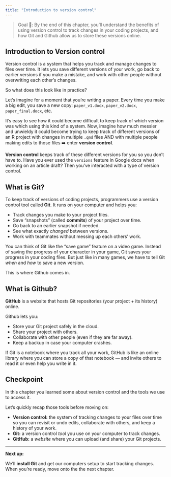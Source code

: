 ```yaml
---
title: "Introduction to version control"
---
```


> Goal 🎯: By the end of this chapter, you'll understand the benefits of using version control to track changes in your coding projects, and how Git and Github allow us to store these versions online.

## Introduction to Version control

Version control is a system that helps you track and manage changes to files over time. It lets you save different versions of your work, go back to earlier versions if you make a mistake, and work with other people without overwriting each other’s changes.

So what does this look like in practice?

Let's imagine for a moment that you're writing a paper. Every time you make a big edit, you save a new copy: `paper_v1.docx`, `paper_v2.docx`, `paper_final.docx`, etc.

It's easy to see how it could become difficult to keep track of which version was which using this kind of a system. Now, imagine how much messier and unwieldy it could become trying to keep track of different versions of an R project with changes in multiple `.qmd` files AND with multiple people making edits to those files ➡️ enter **version control**.

**Version control** keeps track of these different versions for you so you don't have to. Have you ever used the `versions` feature in Google docs when working on an article draft? Then you've interacted with a type of version control.

## What is Git?

To keep track of versions of coding projects, programmers use a version control tool called **Git**. It runs on your computer and helps you:

-   Track changes you make to your project files.
-   Save "snapshots" (called **commits**) of your project over time.
-   Go back to an earlier snapshot if needed.
-   See what exactly *changed* between versions.
-   Work with teammates without messing up each others' work.

You can think of Git like the "save game" feature on a video game. Instead of saving the progress of your character in your game, Git saves your progress in your coding files. But just like in many games, we have to tell Git *when* and *how* to save a new version.

This is where Github comes in.

## What is Github?

**GitHub** is a website that hosts Git repositories (your project + its history) online.

Github lets you:

-   Store your Git project safely in the cloud.
-   Share your project with others.
-   Collaborate with other people (even if they are far away).
-   Keep a backup in case your computer crashes.

If Git is a notebook where you track all your work, GitHub is like an online library where you can store a copy of that notebook — and invite others to read it or even help you write in it.

## Checkpoint

In this chapter you learned some about version control and the tools we use to access it.

Let's quickly recap those tools before moving on:

-   **Version control:** the system of tracking changes to your files over time so you can revisit or undo edits, collaborate with others, and keep a history of your work.
-   **Git:** a version control *tool* you use on your computer to track changes.
-   **GitHub:** a *website* where you can upload (and share) your Git projects.

------------------------------------------------------------------------

**Next up:**

We'll **install Git** and get our computers setup to start tracking changes. When you're ready, move onto the the next chapter.
